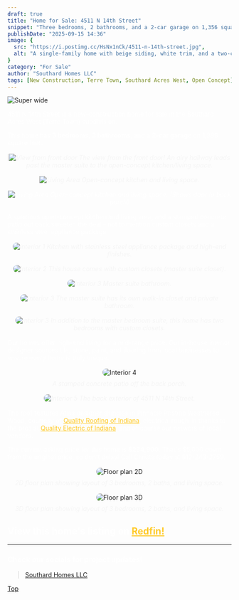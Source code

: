 ```yaml
---
draft: true
title: "Home for Sale: 4511 N 14th Street"
snippet: "Three bedrooms, 2 bathrooms, and a 2-car garage on 1,356 square feet with an open-concept kitchen for $229,900 in Terre Town."
publishDate: "2025-09-15 14:36"
image: {
  src: "https://i.postimg.cc/HsNx1nCk/4511-n-14th-street.jpg",
  alt: "A single-family home with beige siding, white trim, and a two-car garage"
}
category: "For Sale"
author: "Southard Homes LLC"
tags: [New Construction, Terre Town, Southard Acres West, Open Concept]
---
```

![Super wide](https://i.postimg.cc/HsNx1nCk/4511-n-14th-street.jpg)

<p style="color: white">4511 N 14th Street is a new-construction home for sale in the Southard Acres West (Terre Town) subdivision.</p>
<p style="color: white">This home has <strong style="color: white">3 bedrooms</strong>, <strong style="color: white">3 bathrooms</strong>, and a <strong style="color: white">2-car garage</strong> on 1,388 square feet. </p>

<div class="responsive-gallery">
  <figure style="max-width: 100%; text-align: center; margin: 1rem 0;">
<figcaption style="color: whitesmoke; font-style: italic; margin-top: 0.5rem;">
<img src="https://i.postimg.cc/1XCsdRRF/023c50c5a49e1a4a81766e3c5b0528ac-uncropped-scaled-within-1536-1152.webp" alt="View from front door" />
The view from the front door! An airy hallway leads past the master suite to the open-concept kitchen/living space.
</figcaption>
</figure>

  <figure style="max-width: 100%; text-align: center; margin: 1rem 0;">
<figcaption style="color: whitesmoke; font-style: italic; margin-top: 0.5rem;">
<img src="https://i.postimg.cc/7ZTwByFC/33df50fd7464155cdeda8577dc52c947-cc-ft-768.webp" alt="Living Area" />
Open-concept kitchen and living space. 
</figcaption>
</figure>

<figure style="max-width: 100%; text-align: center; margin: 1rem 0;">
<figcaption style="color: white; font-style: italic; margin-top: 0.5rem;">
<img src="https://i.postimg.cc/2j2kyGd5/0d737c005f4982e0ee5be953b198eb10-uncropped-scaled-within-1536-1152.webp" alt="Living Area" />
Open-concept kitchen and living space. (Shows door to back porch)
</figcaption>
</figure>
</div>

<p style="color: white">A spacious open-concept kitchen and living area, and a stamped concrete patio out back sweeten the deal - not to mention custom closets and a stainless steel appliance package. </p>

<div class="responsive-gallery">
<figure style="max-width: 100%; text-align: center; margin: 1rem 0;">
<figcaption style="color: whitesmoke; font-style: italic; margin-top: 0.5rem;">
<img src="https://i.postimg.cc/CL2wHKQT/1bb6dee7b9f805256c5de183ebaf5ccd-uncropped-scaled-within-1536-1152.webp" alt="Interior 1" style="max-width: 100%; border-radius: 8px;" />
Kitchen with stainless steel appliance package and high-end finishes.
</figcaption>
</figure>

<figure style="max-width: 100%; text-align: center; margin: 1rem 0;">
<figcaption style="color: whitesmoke; font-style: italic; margin-top: 0.5rem;">
<img src="https://i.postimg.cc/Y2n7M9kG/f57811105022315485fac4438e8c64cb-uncropped-scaled-within-1536-1152.webp" alt="Interior 2" style="max-width: 100%; border-radius: 8px;" />
This house comes with custom closets (master suite closet).
</figcaption>
</figure>

<figure style="max-width: 100%; text-align: center; margin: 1rem 0;">
<figcaption style="color: whitesmoke; font-style: italic; margin-top: 0.5rem;">
<img src="https://i.postimg.cc/NLvwjfGZ/876fcbc7e2d9602983b9d493ae4168d2-uncropped-scaled-within-1536-1152.webp" alt="Interior 3" style="max-width: 100%; border-radius: 8px;" />
Master suite bathroom.
</figcaption>
</figure>

<figure style="max-width: 100%; text-align: center; margin: 1rem 0;">
<figcaption style="color: whitesmoke; font-style: italic; margin-top: 0.5rem;">
<img src="https://i.postimg.cc/MKnSTSKs/f51f8f1a3d46b9e6ac1e220c4af136ee-uncropped-scaled-within-1536-1152.webp" alt="Interior 3" style="max-width: 100%; border-radius: 8px;" />
The master suite has its own walk-in closet and private bathroom.
</figcaption>
</figure>

<figure style="max-width: 100%; text-align: center; margin: 1rem 0;">
<figcaption style="color: whitesmoke; font-style: italic; margin-top: 0.5rem;">
<img src="https://i.postimg.cc/mDghdg7Y/107441-5-0.jpg" alt="Interior 3" style="max-width: 100%; border-radius: 8px;" />
In addition to the master bedroom suite, this home has two bedrooms with custom closets.
</figcaption>
</figure>
</div>

<p style="color: white">Our homes offer high-end living for a mid-range price. Our in-house interior designer sources tile, stone, paint, and flooring from local businesses to ensure every home is truly unique. </p>

<div class="responsive-gallery">
<figure style="max-width: 100%; text-align: center; margin: 1rem 0;">
<img src="https://i.postimg.cc/2yKNwHTF/c2688a866ddda0147b9c1804e588ada0-uncropped-scaled-within-1536-1152.webp" alt="Interior 4" style="max-width: 100%; border-radius: 8px;" />
<figcaption style="color: whitesmoke; font-style: italic; margin-top: 0.5rem;">
A stamped concrete patio off the back porch.
</figcaption>
</figure>

<figure style="max-width: 100%; text-align: center; margin: 1rem 0;">
<figcaption style="color: whitesmoke; font-style: italic; margin-top: 0.5rem;">
<img src="https://i.postimg.cc/hjKnPQfx/3882f887ffbf93138fd6bcfe09170c2e-o-a.webp" alt="Interior 5" style="max-width: 100%; border-radius: 8px;" />
The back exterior of 4511 N 14th Street.
</figcaption>
</figure>
</div>

<p style="color: white">The roof features Atlas designer shingles in Pinnacle Pristine Weathered Wood, courtesy of <a href="https://www.qualityroofingofindiana.com" target="_blank" style="color: #ffca28">Quality Roofing of Indiana</a>, electrical rough-in thanks to the pros at <a href="https://www.qualityelectricofindiana.com" target="_blank" style="color: #ffca28">Quality Electric of Indiana</a>, and of course our network of local vendors.</p>

<p style="color: white">The current asking price for this home is <strong style="color: white">$234,900.</strong> That's $5,000 down from the original price, so don't delay! Call Christa today at 812-243-2759. </p> 

<figure style="max-width: 100%; text-align: center; margin: 1rem 0;">
<img src="https://i.postimg.cc/bNBXnFFm/537813663-122165057954488487-976114735491675534-n.jpg" alt="Floor plan 2D" style="max-width: 100%; border-radius: 8px;" />
<figcaption style="color: whitesmoke; font-style: italic; margin-top: 0.5rem;">
    2D floor plan showing layout of 3 bedrooms, 2 baths, and living space.
  </figcaption>
</figure>

<figure style="max-width: 100%; text-align: center; margin: 1rem 0;">
<img src="https://i.postimg.cc/VNTBBXcQ/1st-floor-4511-north-14th-street-terre-haute.jpg" alt="Floor plan 3D" style="max-width: 100%; border-radius: 8px;" />
<figcaption style="color: whitesmoke; font-style: italic; margin-top: 0.5rem;">
    3D floor plan showing layout of 3 bedrooms, 2 baths, and living space.
  </figcaption>
  </figure>

<h2 title="listing" style="color:white" class="text-center">View this home's listing on <a href="https://redf.in/tjp9I1" target="_blank" style="color: #ffca28">Redfin!</a></h2>

---

<h3 title="social-feed" style="color:white">Check our socials for project updates!</h3>
<div class="fb-page" data-href="https://www.facebook.com/southardhomesllc" data-tabs="timeline" data-width="" data-height="" data-small-header="false" data-adapt-container-width="true" data-hide-cover="false" data-show-facepile="true"><blockquote cite="https://www.facebook.com/southardhomesllc" class="fb-xfbml-parse-ignore"><a href="https://www.facebook.com/southardhomesllc">Southard Homes LLC</a></blockquote></div>

[Top](#top)

<div id="fb-root"></div>

<script async defer crossorigin="anonymous" src="https://connect.facebook.net/en_US/sdk.js#xfbml=1&version=v23.0&appId=APP_ID"></script>